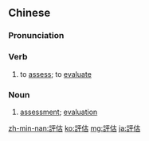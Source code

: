 {{also|评估}}
==Chinese==
{{zh-forms|s=评估}}

===Pronunciation===
{{zh-pron
|m=pínggū
|c=ping4 gu2
|mn=phêng-kó͘
|cat=v,n
}}

===Verb===
{{zh-verb}}

# to [[assess]]; to [[evaluate]]

===Noun===
{{zh-noun}}

# [[assessment]]; [[evaluation]]

[[zh-min-nan:評估]]
[[ko:評估]]
[[mg:評估]]
[[ja:評估]]